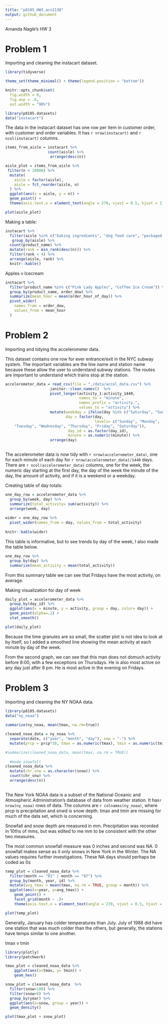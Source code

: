```yaml
---
title: "p8105_HW3_acn2138"
output: github_document
---
```


Amanda Nagle's HW 3 

# Problem 1
 
Importing and cleaning the instacart dataset. 
```r
library(tidyverse)

theme_set(theme_minimal() + theme(legend.position = "bottom"))

knitr::opts_chunk$set(
  fig.width = 6,
  fig.asp = .6,
  out.width = "90%")

library(p8105.datasets)
data("instacart")


```
The data in the instacart dataset has one row per item in customer order, with customer and order variables. It has `r nrow(instacart)` and `r ncol(instacart)` columns. 

```R
items_from_aisle = instacart %>%
                   count(aisle) %>%
                    arrange(desc(n))

aisle_plot = items_from_aisle %>%
 filter(n > 10000) %>%
  mutate(
    aisle = factor(aisle),
    aisle = fct_reorder(aisle, n)
  ) %>%
  ggplot(aes(x = aisle, y = n)) +
  geom_point() +
  theme(axis.text.x = element_text(angle = 270, vjust = 0.5, hjust = 1))

plot(aisle_plot)
```
Making a table:

```r

instacart %>%
  filter(aisle %in% c("baking ingredients", "dog food care", "packaged vegetables fruits")) %>%
   group_by(aisle) %>%
  count(product_name) %>%
  mutate(rank = min_rank(desc(n))) %>%
  filter(rank < 4) %>%
  arrange(aisle, rank) %>%
  knitr::kable()

```

Apples v Icecream

```r
instacart %>%
  filter(product_name %in% c("Pink Lady Apples", "Coffee Ice Cream")) %>%
  group_by(product_name, order_dow) %>%
  summarize(mean_hour = mean(order_hour_of_day)) %>%
  pivot_wider(
    names_from = order_dow,
    values_from = mean_hour
  )

```


# Problem 2

Importing and tidying the accelerometer data.

This dataset contains one row for ever entrance/exit in the NYC subway system. The important variables are the line name and station name because these allow the user to understand subway stations. The routes are important to understand which trains stop at the station. 


```r
accelerometer_data = read_csv(file = "./data/accel_data.csv") %>%
                    janitor::clean_names()  %>%
                    pivot_longer(activity_1:activity_1440,
                                 names_to = "minute",
                                 names_prefix = "activity.",
                                 values_to = "activity") %>%
                    mutate(weekday = ifelse(day %in% c("Saturday", "Sunday"), "weekend", "weekday"),
                           day = factor(day,
                                        levels= c("Sunday", "Monday", 
    "Tuesday", "Wednesday", "Thursday", "Friday", "Saturday")),
                            day_id = as.factor(day_id),
                            minute = as.numeric(minute)) %>%
                    arrange(day)
  

```
The accelerometer data is now tidy with `r nrow(accelerometer_data)`, one for each minute of each day for `r nrow(accelerometer_data)/1440` days. There are `r ncol(accelerometer_data)` columns, one for the week, the numeric day starting at the first day, the day of the week the minute of the day, the amount of activity, and if it is a weekend or a weekday. 


Creating table of day totals: 
```R
one_day_row = accelerometer_data %>%
  group_by(week, day) %>%
  summarize(total_activity= sum(activity)) %>%
  arrange(week, day) 
  
wider = one_day_row %>%
  pivot_wider(names_from = day, values_from = total_activity) 
  
knitr::kable(wider)
```
This table is informative, but to see trends by day of the week, I also made the table below. 

```r
one_day_row %>% 
  group_by(day) %>%
  summarize(mean_activity = mean(total_activity)) 
```
From this summary table we can see that Fridays have the most activity, on average. 

Making visualization for day of week
```R

daily_plot = accelerometer_data %>%
  group_by(day_id) %>%
  ggplot(aes(x = minute, y = activity, group = day, color= day)) +
  geom_point(alpha=.2) +
  stat_smooth()

plot(daily_plot)

```
Because the time granules are so small, the scatter plot is not idea to look at by itself, so I added a smoothed line showing the mean activity at each minute by day of the week. 

From the second graph, we can see that this man does not domuch activity before 8:00, with a few exceptions on Thursdays. He is also most active on any day just after 8 pm. He is most active in the evening on Fridays. 

# Problem 3

Importing and cleaning the NY NOAA data.

```r
library(p8105.datasets)
data("ny_noaa") 
            
summarize(ny_noaa, mean(tmax, na.rm=true))

cleaned_noaa_data = ny_noaa %>%
  separate(date, c("year", "month", "day"), sep = "-") %>% 
  mutate(prcp = prcp*10, tmax = as.numeric(tmax), tmin = as.numeric(tmin))

#summarize(cleaned_noaa_data, mean(tmax, na.rm = TRUE))
  
  #mode snowfall 
cleaned_noaa_data %>%
  mutate(chr_snw = as.character(snow)) %>%
  count(chr_snw) %>%
  arrange(desc(n))
  
```
The New York NOAA data is a subset of the National Oceanic and Atmospheric Administration's database of data from weather station. It has`r nrow(ny_noaa)` rows of data. The columns are `r colnames(ny_noaa)`, where prcp is precipitation and snwd is snow depth. tmax and tmin are missing for much of the data set, which is concerning.

Snowfall and snow depth are measured in mm. Precipitation was recorded in 10ths of mms, but was edited to me mm to be consistent with the other two measures. 

The most common snowfall measure was 0 inches and second was NA. 0 snowfall makes sense as it only snows in New York in the Winter. The NA values requires further investigations. These NA days should perhaps be coded as 0s

``` r
temp_plot = cleaned_noaa_data %>%
  filter(month == "01" | month == "07") %>%
  group_by(month, year, id) %>%
  mutate(avg_tmax = mean(tmax, na.rm = TRUE, group = month)) %>%
  ggplot(aes(x=year, y=avg_tmax)) +
    geom_point() +         
    facet_grid(month ~ .)+
    theme(axis.text.x = element_text(angle = 270, vjust = 0.5, hjust = 1))

plot(temp_plot)
```
Generally, January has colder temperatures than July. July of 1988 did have one station that was much colder than the others, but generally, the stations have temps similar to one another. 

tmax v tmin
```r
library(plotly)
library(patchwork)

tmax_plot = cleaned_noaa_data %>%
    ggplot(aes(x=tmax, y= tmin)) +
    geom_hex()

snow_plot = cleaned_noaa_data  %>%
  filter(snow<100) %>%
  filter(snow>0) %>%
  group_by(year) %>%
  ggplot(aes(x=snow, group = year)) +
  geom_density()

plot(tmax_plot + snow_plot)
```

